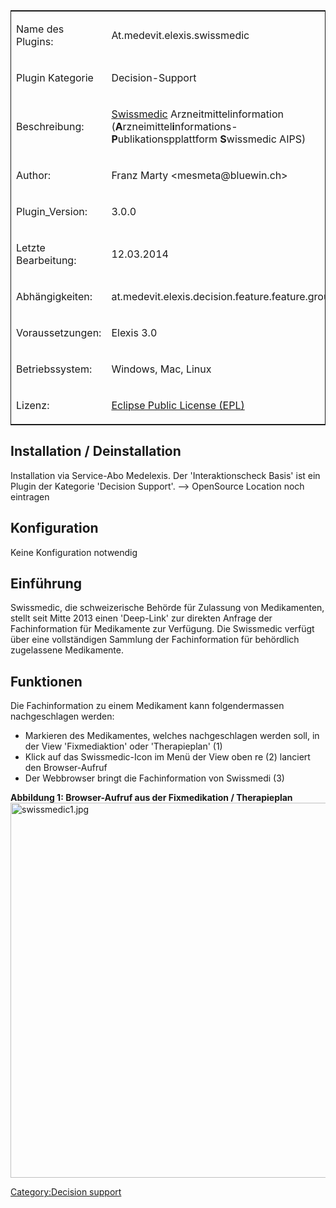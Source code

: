 <table style="width:100%; border: 1px solid; ">
<tr>
		<td style="width:150px;">Name des  Plugins:</td>
		<td>At.medevit.elexis.swissmedic </td>
	</tr>
<tr>
		<td style="width:150px;">Plugin Kategorie</td>
		<td>Decision-Support</td>
	</tr>
	<tr>
		<td style="width:150px;">Beschreibung:</td>
		<td>[http://www.swissmedicinfo.ch  Swissmedic] Arzneitmittelinformation ('''A'''rzneimittel'''i'''nformations-'''P'''ublikationspplattform '''S'''wissmedic AIPS)</td>
	</tr>
	<tr>
		<td>Author:</td>
		<td>Franz Marty <mesmeta@bluewin.ch> </td>
	</tr>
	<tr>
		<td>Plugin_Version:</td>
		<td>3.0.0 </td>
	</tr>
	<tr>
		<td>Letzte Bearbeitung:</td>
		<td>12.03.2014 </td>
	</tr>
	<tr>
		<td>Abh&auml;ngigkeiten:</td>
		<td>at.medevit.elexis.decision.feature.feature.group </td>
	</tr>
	<tr>
		<td>Voraussetzungen:</td>
		<td>Elexis 3.0</td>
	</tr>
	<tr>
		<td>Betriebssystem:</td>
		<td>Windows, Mac, Linux </td>
	</tr>
	<tr>
		<td>Lizenz:</td>
		<td>[http://www.eclipse.org/legal/epl-v10.html Eclipse Public License (EPL)]</td>
	</tr>
</table>
== Installation / Deinstallation==
Installation via Service-Abo Medelexis. Der 'Interaktionscheck Basis' ist ein Plugin der Kategorie 'Decision Support'. --> OpenSource Location noch eintragen
== Konfiguration ==
Keine Konfiguration notwendig
== Einführung ==
Swissmedic, die schweizerische Beh&ouml;rde f&uuml;r Zulassung von Medikamenten, stellt seit Mitte 2013 einen 'Deep-Link' zur direkten Anfrage der Fachinformation f&uuml;r Medikamente zur Verf&uuml;gung. Die Swissmedic verf&uuml;gt über eine vollst&auml;ndigen Sammlung der Fachinformation f&uuml;r beh&ouml;rdlich zugelassene Medikamente.
== Funktionen ==
Die Fachinformation zu einem Medikament kann folgendermassen nachgeschlagen werden:
* Markieren des Medikamentes, welches nachgeschlagen werden soll, in der View 'Fixmediaktion' oder 'Therapieplan' (1)
* Klick auf das Swissmedic-Icon im Menü der View oben re  (2) lanciert den Browser-Aufruf
* Der Webbrowser bringt die Fachinformation von Swissmedi (3)
'''Abbildung 1: Browser-Aufruf aus der Fixmedikation / Therapieplan'''
[[File:swissmedic1.jpg|600px]]
[[Category:Decision support]]